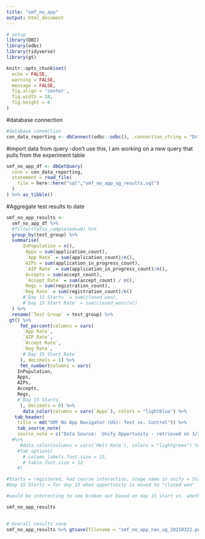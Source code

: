 ```yaml
---
title: "smf_no_app"
output: html_document
---
```


```r
# setup
library(DBI)
library(odbc)
library(tidyverse)
library(gt)

knitr::opts_chunk$set(
  echo = FALSE,
  warning = FALSE,
  message = FALSE,
  fig.align = 'center',
  fig.width = 10,
  fig.height = 6
)
```



#database connection
```r
#database connection
con_data_reporting <- dbConnect(odbc::odbc(), .connection_string = "Driver={SQL Server Native Client 11.0};\n                          Server=COCE-DS-LSTNR,50222;\n                          Database=Data_Reporting;\n                          trusted_connection=yes;")
```


#import data from query -don't use this, I am working on a new query that pulls from the experiment table
```r
smf_no_app_df <- dbGetQuery(
  conn = con_data_reporting, 
  statement = read_file(
    file = here::here("sql","smf_no_app_ug_results.sql")
  )
) %>% as_tibble()
```


#Aggregate test results to date
```r
smf_no_app_results <- 
  smf_no_app_df %>% 
  #filter(fafsa_completed==0) %>% 
  group_by(test_group) %>% 
  summarise(
      InPopulation = n(), 
       Apps = sum(application_count),
       `App Rate` = sum(application_count)/n(),
       AIPs = sum(application_in_progress_count),
       `AIP Rate` = sum(application_in_progress_count)/n(),
       Accepts = sum(accept_count),
       `Accept Rate` = sum(accept_count) / n(),
       Regs = sum(registration_count),
      `Reg Rate` = sum(registration_count)/n()
      #`Day 15 Starts` = sum(closed_won),
      #`Day 15 Start Rate` = sum(closed_won)/n()
  ) %>% 
  rename(`Test Group` = test_group) %>% 
 gt() %>%
     fmt_percent(columns = vars(
      `App Rate`,
      `AIP Rate`,
      `Accept Rate`,
      `Reg Rate`,
      #`Day 15 Start Rate`
     ), decimals = 1) %>%
     fmt_number(columns = vars(
    InPopulation,
    Apps,
    AIPs,
    Accepts,
    Regs,
    #`Day 15 Starts`
     ), decimals = 0) %>%
      data_color(columns = vars(`Apps`), colors = "lightblue") %>%
   tab_header(
    title = md("SMF No App Navigator (UG): Test vs. Control")) %>% 
    tab_source_note(
    source_note = c("Data Source:  Unify Opportunity - retrieved on 3/22/21"))
  #%>%
     #data_color(columns = vars(`Melt Rate`), colors = "lightgreen") %>%
    #tab_options(
      # column_labels.font.size = 13,
      # table.font.size = 12
    #)

#Starts = registered, had course interaction, stage name in unify = Started
#Day 15 Starts = for day 15 when opportunity is moved to "closed won"

#would be interesting to see broken out based on day 15 start vs. whether they logged in or not, irrespective of which test group they were in

smf_no_app_results
  
```




```r
# Overall results save
smf_no_app_results %>% gtsave(filename = "smf_no_app_nav_ug_20210322.png", path = here::here("imgs"))
```